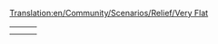 [[Translation:en/Community/Scenarios/Relief/Very Flat]]
{{en/Community/Scenarios/Scenarios by relief}}

{|
|-
|style="border:none;background:white"|
{{Page:en/Community/Scenarios/Tropical River}}

|style="border:none;background:white"|
{{Page:en/Community/Scenarios/Florida}}

|style="border:none;background:white"|
{{Page:en/Community/Scenarios/Land of Floods}}

|-
|style="border:none;background:white"|
{{Page:en/Community/Scenarios/CarstsTrainingScenario v3}}

|style="border:none;background:white"|
{{Page:en/The Netherlands detailed}}

|style="border:none;background:white"|
{{Page:en/Community/Scenarios/Flevoland}}

|}